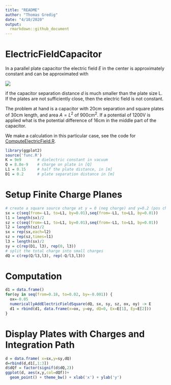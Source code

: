 ```yaml
---
title: "README"
author: "Thomas Gredig"
date: "4/10/2020"
output: 
  rmarkdown::github_document
---
```


# ElectricFieldCapacitor

In a parallel plate capacitor the electric field $E$ in the center is approximately constant and can be approximated with

![](eq1.png)


if the capacitor separation distance $d$ is much smaller than the plate size L. If the plates are not sufficiently close, then the electric field is not constant. 

The problem at hand is a capacitor with 20cm separation and square plates of 30cm length, and area $A=L^2$ of 900cm$^2$. If a potential of 1200V is applied what is the potential difference of 16cm in the middle part of the capacitor.

We make a calculation in this particular case, see the code for [ComputeElectricField.R](ComputeElectricField.R).


```r
library(ggplot2)
source('func.R')
K = 9e9       # dielectric constant in vacuum 
Q = 8.8e-9    # charge on plate in [Q]
L1 = 0.15     # half the plate distance, in [m]
D1 = 0.2      # plate separation distance in [m]
```


# Setup Finite Charge Planes

```r
# create a square source charge at y = 0 (neg charge) and y=0.2 (pos charge)
sx = c(seq(from=-L1, to=L1, by=0.01),seq(from=-L1, to=L1, by=0.01))
l1 = length(sx)/2
sz = c(seq(from=-L1, to=L1, by=0.01),seq(from=-L1, to=L1, by=0.01))
l2 = length(sz)/2
sx = rep(sx,each=l2)
sz = rep(sz,times=l1)
l3 = length(sx)/2
sy = c(rep(D1, l3), rep(0, l3))
# split the total charge into small charges
dQ = c(rep(Q/l3,l3), rep(-Q/l3,l3))
```


# Computation

```r
d1 = data.frame()
for(oy in seq(from=0.18, to=0.02, by=-0.001)) {
  ox=-0.05
  numericallyAddElectricFieldSquare(dQ, sx, sy, sz, ox, oy) -> E
  d1 = rbind(d1, data.frame(x=ox, y=oy, dQ=0, Ex=E[1], Ey=E[2]))
}
```

# Display Plates with Charges and Integration Path

```r
d = data.frame( x=sx,y=sy,dQ)
d=rbind(d,d1[,1:3])
d$dQf = factor(signif(d$dQ,2))
ggplot(d, aes(x,y,col=dQf))+
  geom_point() + theme_bw() + xlab('x') + ylab('y')
```
